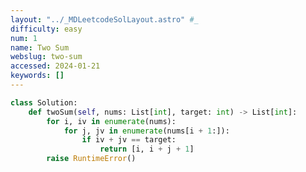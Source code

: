 ```yaml
---
layout: "../_MDLeetcodeSolLayout.astro" #_
difficulty: easy
num: 1
name: Two Sum
webslug: two-sum
accessed: 2024-01-21
keywords: []
---
```


```py
class Solution:
    def twoSum(self, nums: List[int], target: int) -> List[int]:
        for i, iv in enumerate(nums):
            for j, jv in enumerate(nums[i + 1:]):
                if iv + jv == target:
                    return [i, i + j + 1]
        raise RuntimeError()
```

